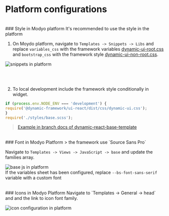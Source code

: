 
<Meta title="Design System/Quick Start/Platform" />

<div className="inline-story">

  # Platform configurations

  <br />
  ### Style in Modyo platform
  <DAlert type="warning" soft>It's recommended to use the style in the platform</DAlert>

  1. On Moydo platform, navigate to `Templates -> Snippets -> Libs` and replace `variables_css` with the framework variables
  [dynamic-ui-root.css](https://unpkg.com/@dynamic-framework/ui-react@1.14.1/dist/css/dynamic-ui-root.css) and
  `bootstrap_css` with the framework style [dynamic-ui-non-root.css](https://unpkg.com/@dynamic-framework/ui-react@1.14.1/dist/css/dynamic-ui-non-root.css).

  <img
    src="https://cdn.modyo.cloud/uploads/ae5a47ae-c179-4870-9efb-30c920e6ac8d/original/Snippet_variables.png"
    alt="snippets in platform"
  />

  <br />
  <br />

  2. To local development include the framework style conditionally in widget.

  ```ts
  if (process.env.NODE_ENV === 'development') {
  require('@dynamic-framework/ui-react/dist/css/dynamic-ui.css');
}
  require('./styles/base.scss');
  ```
  > [Example in branch docs of dynamic-react-base-template](https://github.com/dynamic-framework/dynamic-react-base-template/blob/7e75d986c45cbf5dce6d417657acb38ed4ac4b30/src/index.tsx#L12)

  <br />
  ### Font in Modyo Platform
  > the framework use `Source Sans Pro`

  Navigate to `Templates -> Views -> JavaScript -> base` and update the families array.

  <img
    src="https://cdn.modyo.cloud/uploads/928ae7df-6a4b-46bb-9113-485ec866b6e1/original/Font_configuration.png"
    alt="base js in platform"
  />
  <br />
  <DAlert type="info" soft>If the variables sheet has been configured, replace `--bs-font-sans-serif` variable with a custom font</DAlert>

  <br />
  ### Icons in Modyo Platform
  Navigate to `Templates -> General -> head` and and the link to icon font family.

  <img
    src="https://cdn.modyo.cloud/uploads/6cd3b4a0-4e98-42a8-9c4a-ca5db619f513/original/Icon_configuration.png"
    alt="icon configuration in platform"
  />
</div>


